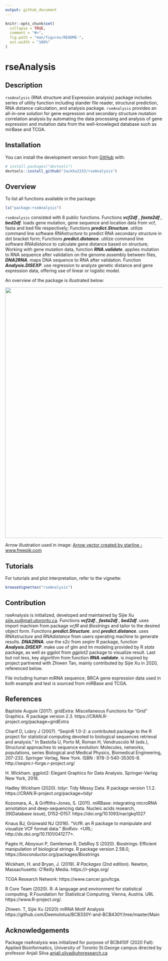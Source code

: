 ```yaml
---
output: github_document
---
```


<!-- README.md is generated from README.Rmd. Please edit that file -->

```r
knitr::opts_chunk$set(
  collapse = TRUE,
  comment = "#>",
  fig.path = "man/figures/README-",
  out.width = "100%"
)
```

# rseAnalysis

<!-- badges: start -->
<!-- badges: end -->

## Description

`rseAnalysis` (RNA structure and Expression analysis) package includes series of utility function including stander file reader, structural prediction, RNA distance calculation, and analysis package. `rseAnalysis` provides an all-in-one solution for gene expression and secondary structure mutation correlation analysis by automating the data processing and analysis of gene expression and mutation data from the well-knowleged database such as mirBase and TCGA. 

## Installation

You can install the development version from [GitHub](https://github.com/) with:

``` r
# install.packages("devtools")
devtools::install_github("JackXu2333/rseAnalysis")
```

## Overview

To list all functions available in the package: 

``` r
ls("package:rseAnalysis")
```

`rseAnalysis` consisted with 8 public functions. Functions __*vcf2df*__., __*fasta2df*__., __*bed2df*__. loads gene mutation, gene sequence and location data from vcf, fasta and bed file respectively; Functions __*predict.Structure*__. utilize command line software *RNAstructure* to predict RNA secondary structure in dot bracket form; Functions __*predict.distance*__. utilize command line software *RNAdistance* to calculate gene distance based on structure; Working with gene mutation data, function __*RNA.validate*__. applies mutation to RNA sequence after validation on the genome assembly between files, __*DNA2RNA*__. maps DNA sequence to RNA after validation. Function __*Analysis.DISEXP*__. use regression to analyze genetic distance and gene expression data, offering use of linear or logistic model.

An overview of the package is illustrated below:

<img src="inst/description.png" width="800"/> 

Arrow illustration used in image: <a href='https://www.freepik.com/vectors/arrow'>Arrow vector created by starline - www.freepik.com</a>

## Tutorials  
  
For tutorials and plot interpretation, refer to the vignette:

``` r
browseVignettes("rseAnalysis")
```

## Contribution

rseAnalysis is initialized, developed and maintained by Sijie Xu <sijie.xu@mail.utoronto.ca>. Functions __*vcf2df*__., __*fasta2df*__., __*bed2df*__. uses import machism from package *vcfR* and *Biostrings* and tailor to the desired object form. Functions __*predict.Structure*__. and __*predict.distance*__. uses *RNAstructure* and *RNAdistance* from users operating machine to generate results. __*DNA2RNA*__. use the s2c from *seqinr* R package, function __*Analysis.DISEXP*__. make use of glm and lm modeling provided by R *stats* package, as well as ggplot from *ggplot2* package to visualize result. Last but not less, key algorithm from function __*RNA.validate*__. is inspired by project partnered with Zhiwen Tan, mainly contributed by Sijie Xu in 2020, referenced below. 

File including human miRNA sequence, BRCA gene expression data used in both example and test is sourced from miRBase and TCGA. 

## References

Baptiste Auguie (2017). gridExtra: Miscellaneous Functions for "Grid" Graphics. R package version 2.3.
https://CRAN.R-project.org/package=gridExtra
  
Charif D, Lobry J (2007). “SeqinR 1.0-2: a contributed package to the R project for statistical
computing devoted to biological sequences retrieval and analysis.” In Bastolla U, Porto M, Roman H,
Vendruscolo M (eds.), Structural approaches to sequence evolution: Molecules, networks, populations,
series Biological and Medical Physics, Biomedical Engineering, 207-232.
Springer Verlag, New York. ISBN : 978-3-540-35305-8. http://seqinr.r-forge.r-project.org/

H. Wickham. ggplot2: Elegant Graphics for Data Analysis. Springer-Verlag New York, 2016.

Hadley Wickham (2020). tidyr: Tidy Messy Data. R package version 1.1.2. https://CRAN.R-project.org/package=tidyr

Kozomara, A., & Griffiths-Jones, S. (2011). miRBase: integrating microRNA annotation and deep-sequencing data. Nucleic acids research, 39(Database issue), D152–D157. https://doi.org/10.1093/nar/gkq1027

Knaus BJ, Grünwald NJ (2016). “VcfR: an R package to manipulate and visualize VCF format data.” _BioRxiv_. <URL:
http://dx.doi.org/10.1101/041277>.

Pagès H, Aboyoun P, Gentleman R, DebRoy S (2020). Biostrings: Efficient manipulation of biological strings.
R package version 2.58.0, https://bioconductor.org/packages/Biostrings 
  
Wickham, H. and Bryan, J. (2019). *R Packages* (2nd edition). Newton, Massachusetts: O'Reilly Media. https://r-pkgs.org/  

TCGA Research Network: https://www.cancer.gov/tcga.

R Core Team (2020). R: A language and environment for statistical computing. R Foundation for Statistical Computing, Vienna,
Austria. URL https://www.R-project.org/.

Zhiwen. T, Sijie Xu (2020) miRNA Motif Analysis https://github.com/Deemolotus/BCB330Y-and-BCB430Y/tree/master/Main
  
## Acknowledgements

Package rseAnalysis was initialized for purpose of BCB410F (2020 Fall): Applied Bioinformatics, University of Toronto St.George campus directed by professor Anjali Silva <anjali.silva@uhnresearch.ca>


